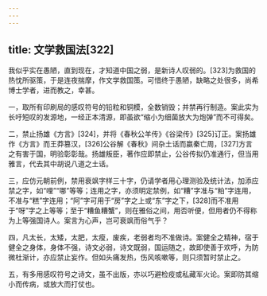 ```yaml
---
---
---
```

title: 文学救国法[322]
---




我似乎实在愚陋，直到现在，才知道中国之弱，是新诗人叹弱的。[323]为救国的热忱所驱策，于是连夜揣摩，作文学救国策。可惜终于愚陋，缺略之处很多，尚希博士学者，进而教之，幸甚。

一，取所有印刷局的感叹符号的铅粒和铜模，全数销毁；并禁再行制造。案此实为长吁短叹的发源地，一经正本清源，即虽欲“缩小为细菌放大为炮弹”而不可得矣。

二，禁止扬雄《方言》[324]，并将《春秋公羊传》《谷梁传》[325]订正。案扬雄作《方言》而王莽篡汉，[326]公谷解《春秋》间杂土话而嬴秦亡周，[327]方言之有害于国，明验彰彰哉。扬雄叛臣，著作应即禁止，公谷传拟仍准通行，但当用雅言，代去其中胡说八道之土话。

三，应仿元朝前例，禁用衰飒字样三十字，仍请学者用心理测验及统计法，加添应禁之字，如“哩”“哪”等等；连用之字，亦须明定禁例，如“糟”字准与“粕”字连用，不准与“糕”字连用；“阿”字可用于“房”字之上或“东”字之下，[328]而不准用于“呀”字之上等等；至于“糟鱼糟蟹”，则在雅俗之间，用否听便，但用者仍不得称为上等强国诗人。案言为心声，岂可衰飒而俗气乎？

四，凡太长，太矮，太肥，太瘦，废疾，老弱者均不准做诗。案健全之精神，宿于健全之身体，身体不强，诗文必弱，诗文既弱，国运随之，故即使善于欢呼，为防微杜渐计，亦应禁止妄作。但如头痛发热，伤风咳嗽等，则只须暂时禁止之。

五，有多用感叹符号之诗文，虽不出版，亦以巧避检疫或私藏军火论。案即防其缩小而传病，或放大而打仗也。